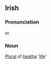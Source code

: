 ==Irish==
===Pronunciation===
{{IPA|[ˈb&#690;ahiː]}} or {{IPA|[b&#690;aˈhiː]}}
===Noun===
[[Plural]] of [[beatha]] '[[life]]'